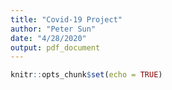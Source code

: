 ```yaml
---
title: "Covid-19 Project"
author: "Peter Sun"
date: "4/28/2020"
output: pdf_document
---
```


```r
knitr::opts_chunk$set(echo = TRUE)
```

